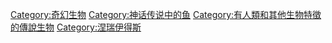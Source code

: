 {{Commonscat|Mermaids}}

[[Category:奇幻生物|Category:奇幻生物]]
[[Category:神话传说中的鱼|Category:神话传说中的鱼]]
[[Category:有人類和其他生物特徵的傳說生物|Category:有人類和其他生物特徵的傳說生物]]
[[Category:涅瑞伊得斯|Category:涅瑞伊得斯]]